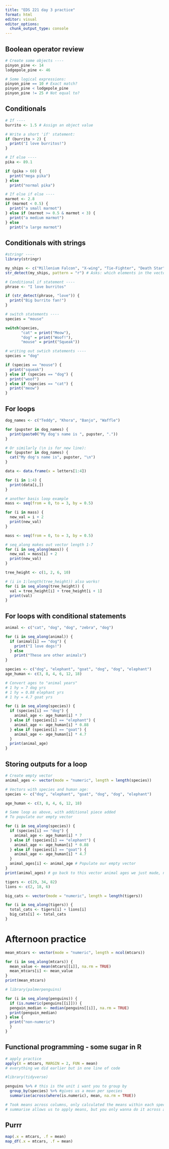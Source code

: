```yaml
---
title: "EDS 221 day 3 practice"
format: html
editor: visual
editor_options: 
  chunk_output_type: console
---
```

## Boolean operator review

```r
# Create some objects ----
pinyon_pine <- 14
lodgepole_pine <- 46

# Some logical expressions: 
pinyon_pine == 10 # Exact match?
pinyon_pine < lodgepole_pine
pinyon_pine != 25 # Not equal to? 
```

## Conditionals

```r
# If ----
burrito <- 1.5 # Assign an object value

# Write a short 'if' statement:
if (burrito > 2) {
  print("I love burritos!")
}
```

```r
# If else ----
pika <- 89.1

if (pika > 60) {
  print("mega pika")
} else 
  print("normal pika")
```

``` r
# If else if else ----
marmot <- 2.8
if (marmot < 0.5) {
  print("a small marmot")
} else if (marmot >= 0.5 & marmot < 3) {
  print("a medium marmot")
} else 
  print("a large marmot")
```

## Conditionals with strings

```r
#stringr ----
library(stringr)

my_ships <- c("Millenium Falcon", "X-wing", "Tie-Fighter", "Death Star")
str_detect(my_ships, pattern = "r") # Asks: which elements in the vector contain "r"
```

```r
# Conditional if statement ----
phrase <- "I love burritos"

if (str_detect(phrase, "love")) {
  print("Big burrito fan!")
}
```

```r
# switch statements ----
species = "mouse"

switch(species,
       "cat" = print("Meow"),
       "dog" = print("Woof!"),
       "mouse" = print("Squeak"))
```

```r
# writing out swtich statements ----
species = "dog"

if (species == "mouse") {
  print("squeak")
} else if (species == "dog") {
  print("woof")
} else if (species == "cat") {
  print("meow")
}
```

## For loops

```r
dog_names <- c("Teddy", "Khora", "Banjo", "Waffle")

for (pupster in dog_names) {
  print(paste0("My dog's name is ", pupster, "."))
}
```

```r
# Or similarly (\n is for new line):
for (pupster in dog_names) {
  cat("My dog's name is", pupster, "\n")
}
```

```r
data <- data.frame(x = letters[1:4])

for (i in 1:4) {
  print(data[i,])
}
```

```r
# another basis loop example 
mass <- seq(from = 0, to = 3, by = 0.5)

for (i in mass) {
  new_val = i + 2
  print(new_val)
}
```

```r
mass <- seq(from = 0, to = 3, by = 0.5)

# seq_along makes out vector length 1-7
for (i in seq_along(mass)) {
  new_val = mass[i] + 2
  print(new_val)
}
```

```r
tree_height <- c(1, 2, 6, 10)

# (i in 1:length(tree_height)) also works!
for (i in seq_along(tree_height)) {
  val = tree_height[i] + tree_height[i + 1]
  print(val)
}
```

## For loops with conditional statements

```r
animal <- c("cat", "dog", "dog", "zebra", "dog")

for (i in seq_along(animal)) {
  if (animal[i] == "dog") {
    print("I love dogs!")
  } else 
    print("These are other animals")
}
```

```r
species <- c("dog", "elephant", "goat", "dog", "dog", "elephant")
age_human <- c(3, 8, 4, 6, 12, 18)

# Convert ages to "animal years"
# 1 hy = 7 dog yrs
# 1 hy = 0.88 elephant yrs
# 1 hy = 4.7 goat yrs

for (i in seq_along(species)) {
  if (species[i] == "dog") {
    animal_age <- age_human[i] * 7
  } else if (species[i] == "elephant") {
    animal_age <- age_human[i] * 0.88
  } else if (species[i] == "goat") {
    animal_age <- age_human[i] * 4.7
  }
  print(animal_age)
}
```

## Storing outputs for a loop

```r
# Create empty vector
animal_ages <- vector(mode = "numeric", length = length(species))

# Vectors with species and human age: 
species <- c("dog", "elephant", "goat", "dog", "dog", "elephant")

age_human <- c(3, 8, 4, 6, 12, 18)

# Same loop as above, with additional piece added
# To populate our empty vector

for (i in seq_along(species)) {
  if (species[i] == "dog") {
    animal_age <- age_human[i] * 7
  } else if (species[i] == "elephant") {
    animal_age <- age_human[i] * 0.88
  } else if (species[i] == "goat") {
    animal_age <- age_human[i] * 4.7
  }
  animal_ages[i] <- animal_age # Populate our empty vector
}
print(animal_ages) # go back to this vector animal ages we just made, now put in the value animal age. Will do this every time it runs through
```

```r
tigers <- c(29, 34, 82)
lions <- c(2, 18, 6)

big_cats <- vector(mode = "numeric", length = length(tigers))

for (i in seq_along(tigers)) {
  total_cats <- tigers[i] + lions[i]
  big_cats[i] <- total_cats
}
```

# Afternoon practice

```r
mean_mtcars <- vector(mode = "numeric", length = ncol(mtcars))

for (i in seq_along(mtcars)) {
  mean_value <- mean(mtcars[[i]], na.rm = TRUE)
  mean_mtcars[i] <- mean_value
}
print(mean_mtcars)
```

```r
# library(palmerpenguins)

for (i in seq_along(penguins)) {
  if (is.numeric(penguins[[i]])) {
  penguin_median <- median(penguins[[i]], na.rm = TRUE)
  print(penguin_median)
} else {
  print("non-numeric")
  }
}
```

## Functional programming - some sugar in R

```r
# apply practice
apply(X = mtcars, MARGIN = 2, FUN = mean)
# everything we did earlier but in one line of code
```

```r
#library(tidyverse)

penguins %>% # this is the unit i want you to group by
  group_by(species) %>% #gives us a mean per species
  summarise(across(where(is.numeric), mean, na.rm = TRUE))

# Took means across columns, only calculated the means within each species rather than for all individuals 
# summarise allows us to apply means, but you only wanna do it across all columns where it's numeric
```

## Purrr

```r
map(.x = mtcars, .f = mean)
map_df(.x = mtcars, .f = mean)
```

